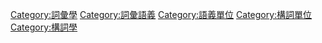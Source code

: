 {{catmore|詞項}}

[[Category:詞彙學|Category:詞彙學]]
[[Category:詞彙語義|Category:詞彙語義]]
[[Category:語義單位|Category:語義單位]]
[[Category:構詞單位|Category:構詞單位]]
[[Category:構詞學|Category:構詞學]]